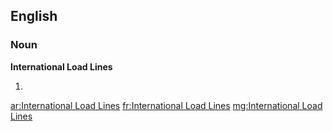 ==English==

===Noun===
'''International Load Lines'''

# {{plural of|[[International Load Line]]}}

[[ar:International Load Lines]]
[[fr:International Load Lines]]
[[mg:International Load Lines]]